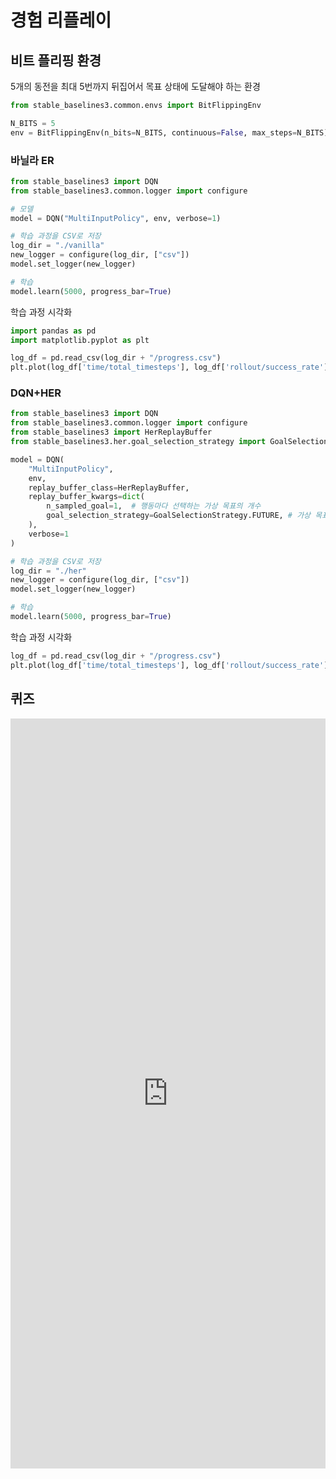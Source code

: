 

# 경험 리플레이

## 비트 플리핑 환경

5개의 동전을 최대 5번까지 뒤집어서 목표 상태에 도달해야 하는 환경


```python copy
from stable_baselines3.common.envs import BitFlippingEnv

N_BITS = 5
env = BitFlippingEnv(n_bits=N_BITS, continuous=False, max_steps=N_BITS)
```


### 바닐라 ER


```python copy
from stable_baselines3 import DQN
from stable_baselines3.common.logger import configure

# 모델
model = DQN("MultiInputPolicy", env, verbose=1)

# 학습 과정을 CSV로 저장
log_dir = "./vanilla"
new_logger = configure(log_dir, ["csv"])
model.set_logger(new_logger)

# 학습
model.learn(5000, progress_bar=True)
```


학습 과정 시각화


```python copy
import pandas as pd
import matplotlib.pyplot as plt

log_df = pd.read_csv(log_dir + "/progress.csv")
plt.plot(log_df['time/total_timesteps'], log_df['rollout/success_rate'])
```


### DQN+HER


```python copy
from stable_baselines3 import DQN
from stable_baselines3.common.logger import configure
from stable_baselines3 import HerReplayBuffer
from stable_baselines3.her.goal_selection_strategy import GoalSelectionStrategy

model = DQN(
    "MultiInputPolicy",
    env,
    replay_buffer_class=HerReplayBuffer,
    replay_buffer_kwargs=dict(
        n_sampled_goal=1,  # 행동마다 선택하는 가상 목표의 개수
        goal_selection_strategy=GoalSelectionStrategy.FUTURE, # 가상 목표 선택 전략
    ),
    verbose=1
)

# 학습 과정을 CSV로 저장
log_dir = "./her"
new_logger = configure(log_dir, ["csv"])
model.set_logger(new_logger)

# 학습
model.learn(5000, progress_bar=True)
```


학습 과정 시각화


```python copy
log_df = pd.read_csv(log_dir + "/progress.csv")
plt.plot(log_df['time/total_timesteps'], log_df['rollout/success_rate'])
```


## 퀴즈

<iframe src="https://tally.so/embed/wMYXg8?alignLeft=1&hideTitle=1&transparentBackground=1&dynamicHeight=1" loading="lazy" width="100%" height="1200" frameborder="0" marginheight="0" marginwidth="0" title="[RL] 경험 리플레이"></iframe>